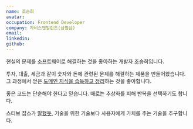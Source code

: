```yaml
---
name: 조승희
avatar:
occupation: Frontend Developer
company: 자비스앤빌런즈(삼쩜삼)
email:
linkedin:
github:
---
```


현실의 문제를 소프트웨어로 해결하는 것을 좋아하는 개발자 조승희입니다.

투자, 대출, 세금과 같이 숫자와 돈에 관련된 문제를 해결하는 제품을 만들어왔습니다. 그 과정에서 얻은 <a href="https://github.com/sa02045/domain-knowledge">도메인 지식을 습득하고 정리</a>하는 것을 좋아합니다.

좋은 코드는 단순해야 한다고 믿습니다. 때로는 추상화를 피해 반복을 선택하기도 합니다.

스티브 잡스가 <a href="https://www.youtube.com/watch?v=Ew53EGl0rXo">말했듯</a>, 기술을 위한 기술보다 사용자에게 가치를 주는 기술을 추구합니다.
